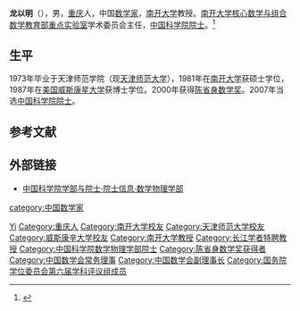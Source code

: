 '''龙以明'''（{{bd|1948年|10月||}}），男，[[重庆|重庆]]人，中国[[数学家|数学家]]，[[南开大学|南开大学]]教授。[[南开大学核心数学与组合数学教育部重点实验室|南开大学核心数学与组合数学教育部重点实验室]]学术委员会主任，[[中国科学院院士|中国科学院院士]]。<ref>{{Cite web|title=历任所长介绍-龙以明|url=http://www.cim.nankai.edu.cn/2018/0629/c6720a103277/page.htm|access-date=2021-06-23|work=南开大学陈省身数学研究所|archive-date=2021-06-24|archive-url=https://web.archive.org/web/20210624210800/http://www.cim.nankai.edu.cn/2018/0629/c6720a103277/page.htm|dead-url=no}}</ref>

== 生平 ==
1973年毕业于天津师范学院（现[[天津师范大学|天津师范大学]]），1981年在[[南开大学|南开大学]]获硕士学位，1987年在[[美国|美国]][[威斯康星大学|威斯康星大学]]获博士学位。2000年获得[[陈省身数学奖|陈省身数学奖]]。2007年当选[[中国科学院院士|中国科学院院士]]。

== 参考文献 ==
{{reflist}}

== 外部链接 ==
* [https://web.archive.org/web/20120308190537/http://sourcedb.cas.cn/sourcedb_ad_cas/zw2/ysxx/sxwlxb/ 中国科学院学部与院士·院士信息·数学物理学部]

{{中国科学院数学物理学部院士}}
{{国务院学位委员会第六届学科评议组/数学}}
{{第三批“长江学者奖励计划”特聘教授}}
{{陈省身数学奖获得者}}
{{华罗庚数学奖}}
{{Navboxes 
| title  = 龙以明在[[中国数学会|中国数学会]]的职务
| list1  =
{{中国数学会第九届理事会}}
{{中国数学会第十届理事会}}
}}

{{Authority control}}
{{DEFAULTSORT:Long}}
[[Category:龍姓|Yi]]
[[Category:重庆人|Category:重庆人]]
[[Category:南开大学校友|Category:南开大学校友]]
[[Category:天津师范大学校友|Category:天津师范大学校友]]
[[Category:威斯康辛大学校友|Category:威斯康辛大学校友]]
[[category:中国数学家|category:中国数学家]]
[[Category:南开大学教授|Category:南开大学教授]]
[[Category:长江学者特聘教授|Category:长江学者特聘教授]]
[[Category:中国科学院数学物理学部院士|Category:中国科学院数学物理学部院士]]
[[Category:陈省身数学奖获得者|Category:陈省身数学奖获得者]]
[[Category:中国数学会常务理事|Category:中国数学会常务理事]]
[[Category:中国数学会副理事长|Category:中国数学会副理事长]]
[[Category:国务院学位委员会第六届学科评议组成员|Category:国务院学位委员会第六届学科评议组成员]]

{{中国科学家小作品}}